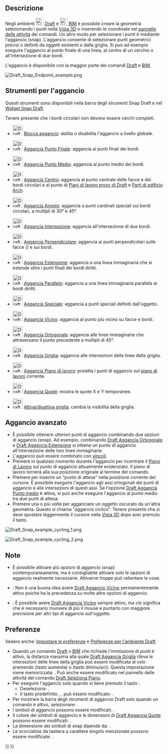 <languages/>

{{Docnav/it
|[[Draft_snap_widget/it|Dispositivo aggancio]]
|[[Draft_Constrain/it|Vincolare]]
|[[Draft_Workbench/it|Draft]]
|IconL=
|IconR=
|IconC=Workbench_Draft.svg
}}

{{TOCright}}

<span id="Description"></span>
== Descrizione ==

Negli ambienti [[Image:Workbench_Draft.svg|24px]] [[Draft_Workbench/it|Draft]] e [[Image:Workbench_BIM.svg|24px]] [[BIM_Workbench/it|BIM]] è possibile creare la geometria selezionando i punti nella [[3D_view/it|Vista 3D]] o inserendo le coordinate nel [[Task_panel/it|pannello delle attività]] dei comandi. Un altro modo per selezionare i punti è mediante l'aggancio (snap). L'aggancio consente di selezionare punti geometrici precisi o definiti da oggetti esistenti o dalla griglia. Si può ad esempio eseguire l'aggancio al punto finale di una linea, al centro di un cerchio o all'intersezione di due bordi.

L'aggancio è disponibile con la maggior parte dei comandi [[Draft_Workbench/it|Draft]] e [[BIM_Workbench/it|BIM]].

[[Image:Draft_Snap_Endpoint_example.png]]
{{Caption|Aggancio al punto finale di un bordo}}

<span id="Snap_tools"></span>
== Strumenti per l'aggancio ==

Questi strumenti sono disponibili nella barra degli strumenti Snap Draft e nel [[Draft_snap_widget/it|Widget Snap Draft]].

Tenere presente che i bordi circolari non devono essere cerchi completi.

* [[Image:Draft_Snap_Lock.svg|32px]] [[Draft_Snap_Lock/it|Blocca aggancio]]: abilita o disabilita l'aggancio a livello globale.

* [[Image:Draft_Snap_Endpoint.svg|32px]] [[Draft_Snap_Endpoint/it|Aggancia Punto Finale]]: aggancia ai punti finali dei bordi.

* [[Image:Draft_Snap_Midpoint.svg|32px]] [[Draft_Snap_Midpoint/it|Aggancia Punto Medio]]: aggancia al punto medio dei bordi.

* [[Image:Draft_Snap_Center.svg|32px]] [[Draft_Snap_Center/it|Aggancia Centro]]: aggancia al punto centrale delle facce e dei bordi circolari e al punto {{PropertyData|Placement}} di [[Draft_WorkingPlaneProxy/it|Piani di lavoro proxy di Draft]] e [[Arch_BuildingPart/it|Parti di edificio Arch]].

* [[Image:Draft_Snap_Angle.svg|32px]] [[Draft_Snap_Angle/it|Aggancia Angolo]]: aggancia a punti cardinali speciali sui bordi circolari, a multipli di 30° e 45°.

<div class="mw-translate-fuzzy">
* [[Image:Draft_Snap_Intersection.svg|32px]] [[Draft_Snap_Intersection/it|Aggancia Intersezione]]: aggancia all'intersezione di due bordi.
</div>

* [[Image:Draft_Snap_Perpendicular.svg|32px]] [[Draft_Snap_Perpendicular/it|Aggancia Perpendicolare]]: aggancia ai punti perpendicolari sulle facce ({{Version/it|0.21}}) e sui bordi.

* [[Image:Draft_Snap_Extension.svg|32px]] [[Draft_Snap_Extension/it|Aggancia Estensione]]: aggancia a una linea immaginaria che si estende oltre i punti finali dei bordi diritti.

* [[Image:Draft_Snap_Parallel.svg|32px]] [[Draft_Snap_Parallel/it|Aggancia Parallelo]]: aggancia a una linea immaginaria parallela ai bordi diritti.

* [[Image:Draft_Snap_Special.svg|32px]] [[Draft_Snap_Special/it|Aggancia Speciale]]: aggancia a punti speciali definiti dall'oggetto.

* [[Image:Draft_Snap_Near.svg|32px]] [[Draft_Snap_Near/it|Aggancia Vicino]]: aggancia al punto più vicino su facce e bordi.

* [[Image:Draft_Snap_Ortho.svg|32px]] [[Draft_Snap_Ortho/it|Aggancia Ortogonale]]: aggancia alle linee immaginarie che attraversano il punto precedente a multipli di 45°.

* [[Image:Draft_Snap_Grid.svg|32px]] [[Draft_Snap_Grid/it|Aggancia Griglia]]: aggancia alle intersezioni delle linee della griglia.

* [[Image:Draft_Snap_WorkingPlane.svg|32px]] [[Draft_Snap_WorkingPlane/it|Aggancia Piano di lavoro]]: proietta i punti di aggancio sul [[Draft_SelectPlane/it|piano di lavoro]] corrente.

* [[Image:Draft_Snap_Dimensions.svg|32px]] [[Draft_Snap_Dimensions/it|Aggancia Quote]]: mostra le quote X e Y temporanee.

* [[Image:Draft_ToggleGrid.svg|32px]] [[Draft_ToggleGrid/it|Attiva/disattiva griglia]]: cambia la visibilità della griglia.

<span id="Advanced_snapping"></span>
== Aggancio avanzato ==

* È possibile ottenere ulteriori punti di aggancio combinando due opzioni di aggancio (snap). Ad esempio, combinando [[Draft_Snap_Ortho/it|Draft Aggancia Ortogonale]] e [[Draft_Snap_Extension/it|Draft Aggancia Estensione]] si ottiene un punto di aggancio all'intersezione delle loro linee immaginarie.
* L'aggancio può essere combinato con [[Draft_Constrain/it|vincoli]].
* Premere {{KEY|D}} in qualsiasi momento durante l'aggancio per ricentrare il [[Draft_Snap_WorkingPlane/it|Piano di Lavoro]] sul punto di aggancio attualmente evidenziato. Il piano di lavoro tornerà alla sua posizione originale al termine del comando. {{Version/it|1.1}}
* Premere {{KEY|Q}} per inserire un "punto di attesa" nella posizione corrente del cursore. È possibile eseguire l'aggancio agli assi ortogonali dei punti di aggancio e alle intersezioni di questi assi. Se l'opzione [[Draft_Snap_Midpoint/it|Draft Aggancia Punto medio]] è attiva, si può anche eseguire l'aggancio al punto medio tra due punti di attesa.
* Premere {{KEY|`}} una o più volte per agganciare un oggetto oscurato da un'altra geometria. Questo si chiama "aggancio ciclico". Tenere presente che si deve spostare leggermente il cursore nella [[3D_view/it|Vista 3D]] dopo aver premuto il tasto.

[[Image:Draft_Snap_example_cycling_1.png]]
{{Caption|Ciclo di aggancio 1: il rettangolo rosso è stato creato per primo quindi ha priorità di aggancio. Senza il ciclo di aggancio non è possibile eseguire l'aggancio al rettangolo verde dove è sovrapposto al rettangolo rosso.}}

[[Image:Draft_Snap_example_cycling_2.png]]
{{Caption|Ciclo di aggancio 2: dopo aver utilizzato una volta il tasto del ciclo di aggancio il rettangolo verde riceve la priorità di aggancio. Ora è possibile eseguire l'aggancio al punto medio del bordo verde sovrapposto.}}

<span id="Notes"></span>
== Note ==

* È possibile attivare più opzioni di aggancio (snap) contemporaneamente, ma è consigliabile attivare solo le opzioni di aggancio realmente necessarie. Attivarne troppe può rallentare le cose.
* {{VersionMinus/it|1.0}}: Non è una buona idea avere [[Draft_Snap_Near/it|Draft Aggancio Vicino]] permanentemente attivo poiché ha la precedenza su molte altre opzioni di aggancio.
* {{Version/it|1.1}}: È possibile avere [[Draft_Snap_Near/it|Draft Aggancia Vicino]] sempre attivo, ma ciò significa che è necessario muovere di più il mouse e puntarlo con maggiore precisione per altri tipi di aggancio sull'oggetto.

<span id="Preferences"></span>
== Preferenze ==

Vedere anche: [[Preferences_Editor/it|Impostare le preferenze]] e [[Draft_Preferences/it|Preferenze per l'ambiente Draft]].

* Quando un comando [[Draft_Workbench/it|Draft]] o [[BIM_Workbench/it|BIM]] che richiede l'immissione di punti è attivo, la distanza massima alla quale [[Draft_Snap_Grid/it|Draft Aggancia Griglia]] rileva le intersezioni delle linee della griglia può essere modificata al volo premendo {{KEY|P}} (tasto aumenta) o {{KEY|M}} (tasto diminuisci). Questa impostazione viene memorizzata: {{MenuCommand|Strumenti → Modifica parametri... → BaseApp → Preferenze → Mod → Draft → snapRange}}. Può anche essere modificato nel pannello delle attività del comando [[Draft_SelectPlane/it|Draft Seleziona Piano]].
* Per eseguire l'aggancio solo quando si tiene premuto il tasto {{MenuCommand|Modificatore aggancio}}:
** Deseleziona: {{MenuCommand|Modifica → Preferenze... → Draft → Griglia e aggancio  → Aggancia sempre}}.
** Il tasto predefinito {{MenuCommand|Modificatore aggancio}}, {{KEY|Ctrl}}, può essere modificato: {{MenuCommand|Modifica → Preferenze... → Draft → Griglia e aggancio → Modificatore aggancio}}.
* Per mostrare la barra degli strumenti di aggancio Draft solo quando un comando è attivo, selezionare: {{MenuCommand|Modifica → Preferenze... → Draft → Interfaccia → Mostra solo la barra degli strumenti di aggancio Draft durante i comandi}}. {{Version/it|1.0}}
* I simboli di aggancio possono essere modificati: {{MenuCommand|Modifica → Preferenze... → Draft → Griglia e aggancio → Stile simbolo di aggancio}}.
* Il colore dei simboli di aggancio e le dimensioni di [[Draft_Snap_Dimensions/it|Draft Aggancia Quote]] possono essere modificati: {{MenuCommand|Modifica → Preferenze... → Draft → Griglia e aggancio → Colore simbolo di aggancio}}.
* La dimensione dei simboli di snap dipende da: {{MenuCommand|Modifica → Preferenze... → Visualizzazione → Vista 3D → Dimensione marcatore}}. {{Version/it|1.0}}
* Le scorciatoie da tastiera a carattere singolo menzionate possono essere modificate: {{MenuCommand|Modifica → Preferenze... → Draft → Interfaccia → Scorciatoie comando}}.


{{Docnav/it
|[[Draft_snap_widget/it|Dispositivo aggancio]]
|[[Draft_Constrain/it|Vincolare]]
|[[Draft_Workbench/it|Draft]]
|IconL=
|IconR=
|IconC=Workbench_Draft.svg
}}

{{Draft Tools navi{{#translation:}}}}
{{Userdocnavi{{#translation:}}}}